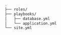 <CodeSurferLayout>

```bash title="It is common, to have several playbooks"
.
├── roles/
├── playbooks/
│   ├── database.yml
│   └── application.yml
└── site.yml
```

</CodeSurferLayout>
